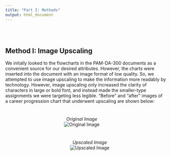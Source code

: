 ```yaml
---
title: "Part I: Methods"
output: html_document
---
```

<br>
<br>

<div align="center">
<p>  
<h2> Method I: Image Upscaling  </h2>
</p>
</div>

We initally looked to the flowcharts in the PAM-DA-300 documents as a convenient source for our desired attributes. However, the charts were inserted into the document with an image format of low quality. So, we attempted to use image upscaling to make the information more readably by technology. However, image upscaling only increased the clarity of characters in large or bold font, and instead made the smaller-type assignments we were targeting less legible. "Before" and "after" images of a career progression chart that underwent upscaling are shown below:

<div>
<div class="column">
<p align="center" style= "margin-top: 25px; padding-right: 25px;">
*Original Image*
<br>
![Original Image](img/OriginalChart.png) 
</p>
</div>

<div class="column">
<p align="center" style= "margin-top: 25px; padding-left: 25px;">
*Upscaled Image*
<br>
![Upscaled Image](img/UpscaledChart.png)
</p>
</div>
</div>

<br>
